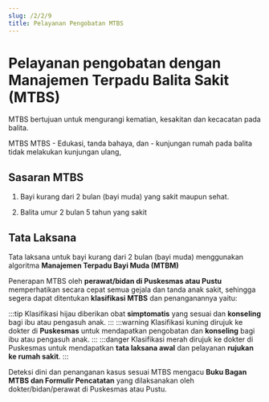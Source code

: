 ```yaml
---
slug: /2/2/9
title: Pelayanan Pengobatan MTBS
---
```


# Pelayanan pengobatan dengan Manajemen Terpadu Balita Sakit (MTBS)
MTBS bertujuan untuk mengurangi kematian, kesakitan dan kecacatan pada balita. 

<Tabs>
<TabItem value='puskesmas' label='Puskesmas'>
MTBS
</TabItem>
<TabItem value='pustu' label='Pustu'>
MTBS
</TabItem>
<TabItem value='rumah' label='Kunjungan Rumah'>
- Edukasi, tanda bahaya, dan 
- kunjungan rumah pada balita tidak melakukan kunjungan ulang, 
</TabItem>
</Tabs>

## Sasaran MTBS
1) Bayi kurang dari 2 bulan (bayi muda) yang sakit maupun sehat.

2) Balita umur 2 bulan 5 tahun yang sakit

## Tata Laksana
Tata laksana untuk bayi kurang dari 2 bulan (bayi muda) menggunakan algoritma **Manajemen Terpadu Bayi Muda (MTBM)**

Penerapan MTBS oleh **perawat/bidan di Puskesmas atau Pustu** memperhatikan secara cepat semua gejala dan tanda anak sakit, sehingga segera dapat ditentukan **klasifikasi MTBS** dan penanganannya yaitu:

:::tip Klasifikasi hijau
diberikan obat **simptomatis** yang sesuai dan **konseling** bagi ibu atau pengasuh anak.
:::
:::warning Klasifikasi kuning
dirujuk ke dokter di **Puskesmas** untuk mendapatkan pengobatan dan **konseling** bagi ibu atau pengasuh anak.
:::
:::danger Klasifikasi merah
dirujuk ke dokter di Puskesmas untuk mendapatkan **tata laksana awal** dan pelayanan **rujukan ke rumah sakit**.
:::

Deteksi dini dan penanganan kasus sesuai MTBS mengacu **Buku Bagan MTBS dan Formulir Pencatatan** yang dilaksanakan oleh dokter/bidan/perawat di Puskesmas atau Pustu.
